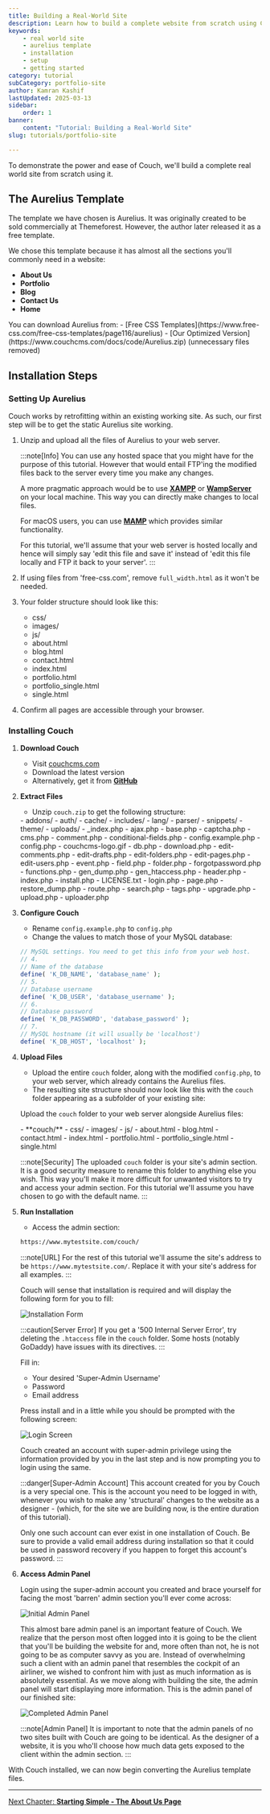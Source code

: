 ```yaml
---
title: Building a Real-World Site
description: Learn how to build a complete website from scratch using CouchCMS by converting a static HTML template into a fully functional dynamic site.
keywords:
    - real world site
    - aurelius template
    - installation
    - setup
    - getting started
category: tutorial
subCategory: portfolio-site
author: Kamran Kashif
lastUpdated: 2025-03-13
sidebar:
    order: 1
banner:
    content: "Tutorial: Building a Real-World Site"
slug: tutorials/portfolio-site

---
```



To demonstrate the power and ease of Couch, we'll build a complete real world site from scratch using it.

## The Aurelius Template

The template we have chosen is Aurelius. It was originally created to be sold commercially at Themeforest. However, the author later released it as a free template.

We chose this template because it has almost all the sections you'll commonly need in a website:

- **About Us**
- **Portfolio**
- **Blog**
- **Contact Us**
- **Home**

<Card icon="download" title="Download Template">
You can download Aurelius from:
- [Free CSS Templates](https://www.free-css.com/free-css-templates/page116/aurelius)
- [Our Optimized Version](https://www.couchcms.com/docs/code/Aurelius.zip) (unnecessary files removed)
</Card>

## Installation Steps

### Setting Up Aurelius

Couch works by retrofitting within an existing working site. As such, our first step will be to get the static Aurelius site working.

<Steps>

1. Unzip and upload all the files of Aurelius to your web server.

    :::note[Info]
    You can use any hosted space that you might have for the purpose of this tutorial. However that would entail FTP'ing the modified files back to the server every time you make any changes.

    A more pragmatic approach would be to use [**XAMPP**](http://www.apachefriends.org/en/xampp.html) or [**WampServer**](http://www.wampserver.com/en/) on your local machine. This way you can directly make changes to local files.

    For macOS users, you can use [**MAMP**](https://www.mamp.info/en/) which provides similar functionality.

    For this tutorial, we'll assume that your web server is hosted locally and hence will simply say 'edit this file and save it' instead of 'edit this file locally and FTP it back to your server'.
    :::

3. If using files from 'free-css.com', remove `full_width.html` as it won't be needed.

4. Your folder structure should look like this:
   <FileTree>
   - css/
   - images/
   - js/
   - about.html
   - blog.html
   - contact.html
   - index.html
   - portfolio.html
   - portfolio_single.html
   - single.html
   </FileTree>

5. Confirm all pages are accessible through your browser.

</Steps>

### Installing Couch

<Steps>

1. **Download Couch**
   - Visit [couchcms.com](https://www.couchcms.com)
   - Download the latest version
   - Alternatively, get it from [**GitHub**](https://github.com/couchcms/couchcms/releases)

2. **Extract Files**
   - Unzip `couch.zip` to get the following structure:
   
   <FileTree>
   - addons/
   - auth/
   - cache/
   - includes/
   - lang/
   - parser/
   - snippets/
   - theme/
   - uploads/
   - _index.php
   - ajax.php
   - base.php
   - captcha.php
   - cms.php
   - comment.php
   - conditional-fields.php
   - config.example.php
   - config.php
   - couchcms-logo.gif
   - db.php
   - download.php
   - edit-comments.php
   - edit-drafts.php
   - edit-folders.php
   - edit-pages.php
   - edit-users.php
   - event.php
   - field.php
   - folder.php
   - forgotpassword.php
   - functions.php
   - gen_dump.php
   - gen_htaccess.php
   - header.php
   - index.php
   - install.php
   - LICENSE.txt
   - login.php
   - page.php
   - restore_dump.php
   - route.php
   - search.php
   - tags.php
   - upgrade.php
   - upload.php
   - uploader.php
   </FileTree>

3. **Configure Couch**
   - Rename `config.example.php` to `config.php`
   - Change the values to match those of your MySQL database:

    ```php title="config.php" "database_name" "database_username" "database_password" "localhost"
    // MySQL settings. You need to get this info from your web host.
    // 4.
    // Name of the database
    define( 'K_DB_NAME', 'database_name' );
    // 5.
    // Database username
    define( 'K_DB_USER', 'database_username' );
    // 6.
    // Database password
    define( 'K_DB_PASSWORD', 'database_password' );
    // 7.
    // MySQL hostname (it will usually be 'localhost')
    define( 'K_DB_HOST', 'localhost' );
    ```

4. **Upload Files**
   - Upload the entire `couch` folder, along with the modified `config.php`, to your web server, which already contains the Aurelius files.
   - The resulting site structure should now look like this with the `couch` folder appearing as a subfolder of your existing site:

   Upload the `couch` folder to your web server alongside Aurelius files:
   
   <FileTree>
   - **couch/**
   - css/
   - images/
   - js/
   - about.html
   - blog.html
   - contact.html
   - index.html
   - portfolio.html
   - portfolio_single.html
   - single.html
   </FileTree>

    :::note[Security]
    The uploaded `couch` folder is your site's admin section.
    It is a good security measure to rename this folder to anything else you wish. This way you'll make it more difficult for unwanted visitors to try and access your admin section.
    For this tutorial we'll assume you have chosen to go with the default name.
    :::

5. **Run Installation**
   - Access the admin section:

   ```txt title="Admin URL"
   https://www.mytestsite.com/couch/
   ```

    :::note[URL]
    For the rest of this tutorial we'll assume the site's address to be `https://www.mytestsite.com/`. Replace it with your site's address for all examples.
    :::

    Couch will sense that installation is required and will display the following form for you to fill:

    ![Installation Form](../../../../assets/img/contents/portfolio-site-5.jpg "Installation Form")

    :::caution[Server Error]
    If you get a '500 Internal Server Error', try deleting the `.htaccess` file in the `couch` folder. Some hosts (notably GoDaddy) have issues with its directives.
    :::

    Fill in:
    - Your desired 'Super-Admin Username'
    - Password
    - Email address

    Press install and in a little while you should be prompted with the following screen:

    ![Login Screen](../../../../assets/img/contents/portfolio-site-6.jpg "Login Screen")

    Couch created an account with super-admin privilege using the information provided by you in the last step and is now prompting you to login using the same.

    :::danger[Super-Admin Account]
    This account created for you by Couch is a very special one. This is the account you need to be logged in with, whenever you wish to make any 'structural' changes to the website as a designer - (which, for the site we are building now, is the entire duration of this tutorial).

    Only one such account can ever exist in one installation of Couch. Be sure to provide a valid email address during installation so that it could be used in password recovery if you happen to forget this account's password.
    :::

8. **Access Admin Panel**

    Login using the super-admin account you created and brace yourself for facing the most 'barren' admin section you'll ever come across:

   ![Initial Admin Panel](../../../../assets/img/contents/portfolio-site-7.jpg "Empty Admin Panel")

   This almost bare admin panel is an important feature of Couch. We realize that the person most often logged into it is going to be the client that you'll be building the website for and, more often than not, he is not going to be as computer savvy as you are. Instead of overwhelming such a client with an admin panel that resembles the cockpit of an airliner, we wished to confront him with just as much information as is absolutely essential. As we move along with building the site, the admin panel will start displaying more information. This is the admin panel of our finished site:

   ![Completed Admin Panel](../../../../assets/img/contents/portfolio-site-8.png "Completed Admin Panel")

   :::note[Admin Panel]
   It is important to note that the admin panels of no two sites built with Couch are going to be identical. As the designer of a website, it is you who'll choose how much data gets exposed to the client within the admin section.
   :::

</Steps>

With Couch installed, we can now begin converting the Aurelius template files.

___

[Next Chapter: **Starting Simple - The About Us Page**](about-us/)
